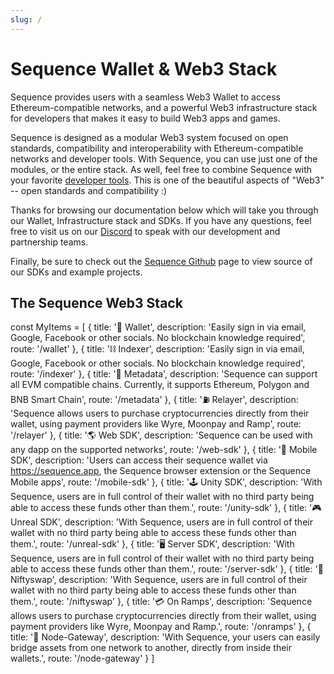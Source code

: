 ```yaml
---
slug: /
---
```


# Sequence Wallet & Web3 Stack

Sequence provides users with a seamless Web3 Wallet to access Ethereum-compatible networks, and a powerful Web3 infrastructure stack
for developers that makes it easy to build Web3 apps and games.

Sequence is designed as a modular Web3 system focused on open standards, compatibility and interoperability with Ethereum-compatible networks
and developer tools. With Sequence, you can use just one of the modules, or the entire stack. As well, feel free to combine
Sequence with your favorite [developer tools](/other-tools). This is one of the beautiful aspects of "Web3" -- open standards and
compatibility :)

Thanks for browsing our documentation below which will take you through our Wallet, Infrastructure stack and SDKs. If you have
any questions, feel free to visit us on our [Discord](https://discord.gg/sequence) to speak with our development and partnership teams.

Finally, be sure to check out the [Sequence Github](https://github.com/0xsequence) page to view source of our SDKs and example projects.


## The Sequence Web3 Stack

const MyItems = [
  {
    title: '👤 Wallet',
    description: 'Easily sign in via email, Google, Facebook or other socials. No blockchain knowledge required',
    route: '/wallet'
  },
  {
    title: '⛓️ Indexer',
    description: 'Easily sign in via email, Google, Facebook or other socials. No blockchain knowledge required',
    route: '/indexer'
  },
  {
    title: '🦄 Metadata',
    description: 'Sequence can support all EVM compatible chains. Currently, it supports Ethereum, Polygon and BNB Smart Chain',
    route: '/metadata'
  },
  {
    title: '⛽ Relayer',
    description: 'Sequence allows users to purchase cryptocurrencies directly from their wallet, using payment providers like Wyre, Moonpay and Ramp',
    route: '/relayer'
  },
  {
    title: '🌎 Web SDK',
    description: 'Sequence can be used with any dapp on the supported networks',
    route: '/web-sdk'
  },
  {
    title: '📱 Mobile SDK',
    description: 'Users can access their sequence wallet via https://sequence.app, the Sequence browser extension or the Sequence Mobile apps',
    route: '/mobile-sdk'
  },
  {
    title: '🕹 Unity SDK',
    description: 'With Sequence, users are in full control of their wallet with no third party being able to access these funds other than them.',
    route: '/unity-sdk'
  },
  {
    title: '🎮 Unreal SDK',
    description: 'With Sequence, users are in full control of their wallet with no third party being able to access these funds other than them.',
    route: '/unreal-sdk'
  },
  {
    title: '🖥 Server SDK',
    description: 'With Sequence, users are in full control of their wallet with no third party being able to access these funds other than them.',
    route: '/server-sdk'
  },
  {
    title: '🌠 Niftyswap',
    description: 'With Sequence, users are in full control of their wallet with no third party being able to access these funds other than them.',
    route: '/niftyswap'
  },
  {
    title: '💳 On Ramps',
    description: 'Sequence allows users to purchase cryptocurrencies directly from their wallet, using payment providers like Wyre, Moonpay and Ramp.',
    route: '/onramps'
  },
  {
    title: '🌉 Node-Gateway',
    description: 'With Sequence, your users can easily bridge assets from one network to another, directly from inside their wallets.',
    route: '/node-gateway'
  }
]

<Cards cards={MyItems} />

